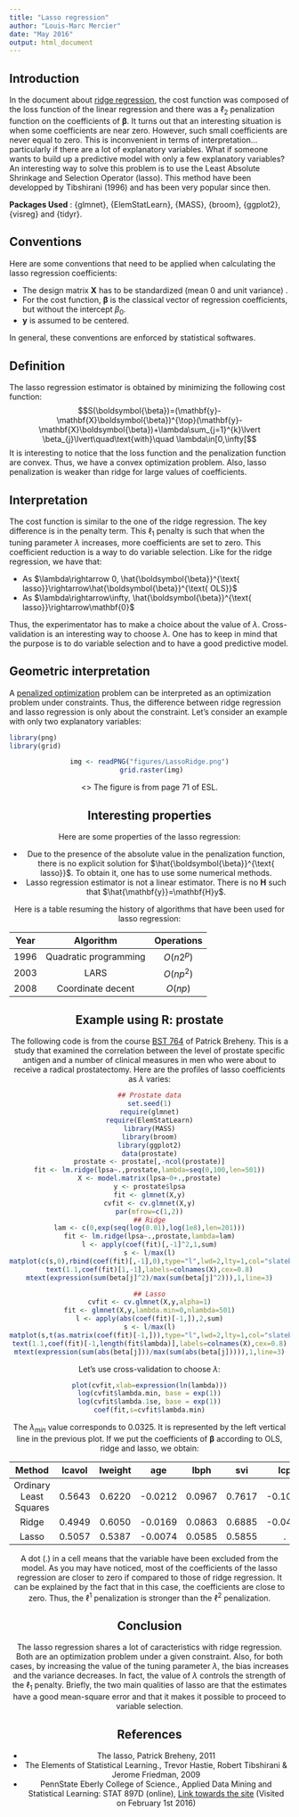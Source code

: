---
title: "Lasso regression"
author: "Louis-Marc Mercier"
date: "May 2016"
output: html_document
---

## Introduction
 In the document about [ridge regression](https://fr.wikipedia.org/wiki/R%C3%A9gularisation_Tychonoff), the cost function was composed of the loss function of the linear regression and there was a $\ell_{2}$ penalization function on the coefficients of $\boldsymbol{\beta}$. It turns out that an interesting situation is when some coefficients are near zero. However, such small coefficients are never equal to zero. This is inconvenient in terms of interpretation...particularly if there are a lot of explanatory variables. What if someone wants to build up a predictive model with only a few explanatory variables? An interesting way to solve this problem is to use the Least Absolute Shrinkage and Selection Operator (lasso). This method have been developped by Tibshirani (1996) and has been very popular since then.
 
**Packages Used** : {glmnet}, {ElemStatLearn}, {MASS}, {broom}, {ggplot2}, {visreg} and {tidyr}.

## Conventions
Here are some conventions that need to be applied when calculating the lasso regression coefficients:

* The design matrix $\mathbf{X}$ has to be standardized (mean 0 and unit variance) .
* For the cost function, $\boldsymbol{\beta}$ is the classical vector of regression coefficients, but without the intercept $\beta_{0}$.
* $\mathbf{y}$ is assumed to be centered.

In general, these conventions are enforced by statistical softwares. 

## Definition 
The lasso regression estimator is obtained by minimizing the following cost function: 
$$S(\boldsymbol{\beta})=(\mathbf{y}-\mathbf{X}\boldsymbol{\beta})^{\top}(\mathbf{y}-\mathbf{X}\boldsymbol{\beta})+\lambda\sum_{j=1}^{k}\lvert \beta_{j}\lvert\quad\text{with}\quad \lambda\in[0,\infty[$$
It is interesting to notice that the loss function and the penalization function are convex. Thus, we have a convex optimization problem. Also, lasso penalization is weaker than ridge for large values of coefficients.

## Interpretation
The cost function is similar to the one of the ridge regression. The key difference is in the penalty term. This $\ell_{1}$ penalty is such that when the tuning parameter $\lambda$ increases, more coefficients are set to zero. This coefficient reduction is a way to do variable selection. Like for the ridge regression, we have that:

* As $\lambda\rightarrow 0,  \hat{\boldsymbol{\beta}}^{\text{ lasso}}\rightarrow\hat{\boldsymbol{\beta}}^{\text{ OLS}}$
* As $\lambda\rightarrow\infty,  \hat{\boldsymbol{\beta}}^{\text{ lasso}}\rightarrow\mathbf{0}$

Thus, the experimentator has to make a choice about the value of $\lambda$. Cross-validation is an interesting way to choose $\lambda$. One has to keep in mind that the purpose is to do variable selection and to have a good predictive model.

## Geometric interpretation

A [penalized optimization](http://www.stat.cmu.edu/~cshalizi/statcomp/14/lectures/18/lecture-18.pdf) problem can be interpreted as an optimization problem under constraints. Thus, the difference between ridge regression and lasso regression is only about the constraint. Let's consider an example with only two explanatory variables:

```{r results='hide', message=FALSE, warning=FALSE, echo=FALSE}
library(png)
library(grid)
```
<center>
```{r fig.width=4.5, fig.height=4.5, message=FALSE, cache=FALSE, echo=FALSE}
img <- readPNG("figures/LassoRidge.png")
 grid.raster(img)
```
<\center>
The figure is from page 71 of ESL. 

## Interesting properties
Here are some properties of the lasso regression:

* Due to the presence of the absolute value in the penalization function, there is no explicit solution for $\hat{\boldsymbol{\beta}}^{\text{ lasso}}$. To obtain it, one has to use some numerical methods.
* Lasso regression estimator is not a linear estimator. There is no $\mathbf{H}$ such that $\hat{\mathbf{y}}=\mathbf{H}y$.

Here is a table resuming the history of algorithms that have been used for lasso regression:

|     Year   |  Algorithm | Operations
|:-------------:|:------:|:------:|
|    1996        | Quadratic programming | $O(n2^{p})$
|    2003       |   LARS | $O(np^{2})$
|    2008        |  Coordinate decent | $O(np)$


## Example using R: prostate

The following code is from the course [BST 764](http://web.as.uky.edu/statistics/users/pbreheny/764-F11/notes.html) of Patrick Breheny. This is a study that examined the correlation between the level of prostate specific antigen and a number of clinical measures in men who were about to receive a radical prostatectomy. Here are the profiles of lasso coefficients as $\lambda$ varies:

```{r, fig.width=9, message=FALSE, warning=FALSE}
## Prostate data
set.seed(1)
require(glmnet)
require(ElemStatLearn)
library(MASS)
library(broom)
library(ggplot2)
data(prostate)
prostate <- prostate[,-ncol(prostate)]
fit <- lm.ridge(lpsa~.,prostate,lambda=seq(0,100,len=501))
X <- model.matrix(lpsa~0+.,prostate)
y <- prostate$lpsa
fit <- glmnet(X,y)
cvfit <- cv.glmnet(X,y)
par(mfrow=c(1,2))
## Ridge
lam <- c(0,exp(seq(log(0.01),log(1e8),len=201)))
fit <- lm.ridge(lpsa~.,prostate,lambda=lam)
l <- apply(coef(fit)[,-1]^2,1,sum)
s <- l/max(l)
matplot(c(s,0),rbind(coef(fit)[,-1],0),type="l",lwd=2,lty=1,col="slateblue",xlab="",ylab="Coefficients",xlim=c(0,1.15),ylim=c(-0.1,0.8),main="Ridge")
text(1.1,coef(fit)[1,-1],labels=colnames(X),cex=0.8)
mtext(expression(sum(beta[j]^2)/max(sum(beta[j]^2))),1,line=3)

## Lasso
cvfit <- cv.glmnet(X,y,alpha=1)
fit <- glmnet(X,y,lambda.min=0,nlambda=501)
l <- apply(abs(coef(fit)[-1,]),2,sum)
s <- l/max(l)
matplot(s,t(as.matrix(coef(fit)[-1,])),type="l",lwd=2,lty=1,col="slateblue",xlab="",ylab="Coefficients",xlim=c(0,1.15),ylim=c(-0.1,0.8),main="Lasso")
text(1.1,coef(fit)[-1,length(fit$lambda)],labels=colnames(X),cex=0.8)
mtext(expression(sum(abs(beta[j]))/max(sum(abs(beta[j])))),1,line=3)
```

Let's use cross-validation to choose $\lambda$:
```{r, fig.width=5, message=FALSE, warning=FALSE}
plot(cvfit,xlab=expression(ln(lambda)))
log(cvfit$lambda.min, base = exp(1))
log(cvfit$lambda.1se, base = exp(1))
coef(fit,s=cvfit$lambda.min)
```

The $\lambda_{min}$ value corresponds to $0.0325$. It is represented by the left vertical line in the previous plot. If we put the coefficients of $\mathbf{\beta}$ according to OLS, ridge and lasso, we obtain:

|     Method   |  lcavol | lweight |age | lbph | svi |  lcp  | gleason | pgg45 
|:----------:|:------:|:------:|:------:|:------:|:------:|:------:|:------:|:------:|
| Ordinary Least Squares | 0.5643| 0.6220| -0.0212| 0.0967| 0.7617| -0.1061| 0.0492 |0.0045 |
| Ridge| 0.4949| 0.6050| -0.0169| 0.0863| 0.6885| -0.0420| 0.0634| 0.0034 |
| Lasso| 0.5057| 0.5387| -0.0074| 0.0585| 0.5855| .| .| 0.0022 |

A dot (.) in a cell means that the variable have been excluded from the model. As you may have noticed, most of the coefficients of the lasso regression are closer to zero if compared to those of ridge regression. It can be explained by the fact that in this case, the coefficients are close to zero. Thus, the $\ell^{1}$ penalization is stronger than the $\ell^{2}$ penalization.  

## Conclusion
The lasso regression shares a lot of caracteristics with ridge regression. Both are an optimization problem under a given constraint. Also, for both cases, by increasing the value of the tuning parameter $\lambda$, the bias increases and the variance decreases. In fact, the value of $\lambda$ controls the strength of the $\ell_{1}$ penalty. Briefly, the two main qualities of lasso are that the estimates have a good mean-square error and that it makes it possible to proceed to variable selection.

## References
* The lasso,
  Patrick Breheny,
  2011
* The Elements of Statistical Learning.,
  Trevor Hastie, Robert Tibshirani & Jerome Friedman,
  2009
* PennState Eberly College of Science.,
  Applied Data Mining and Statistical Learning: STAT 897D (online),
  [Link towards the site](https://onlinecourses.science.psu.edu/stat857/node/155) (Visited on February 1st 2016)